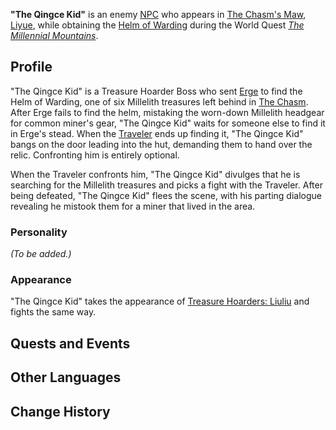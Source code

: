 {{Meta
<!-- Remove this template after adding the missing info -->
|missing_NPC_profile  = yes
}}
{{Character Infobox
|type             = Quest NPC
|image            = NPC The Qingce Kid.png
|realname         = <!-- Optional, if different from in-game name -->
|region           = Liyue
|affiliation      = Treasure Hoarders
|title            = Treasure Hoarder Boss
|title2           = Didn't See That Coming, Huh?
|voiceEN          = 
|voiceCN          = 
|voiceJP          = 
|dialoguereward   = 
}}
'''"The Qingce Kid"''' is an enemy [[NPC]] who appears in [[The Chasm's Maw]], [[Liyue]], while obtaining the [[Helm of Warding]] during the World Quest ''[[The Millennial Mountains]]''.
<!--
==Location==
<gallery>
NPC Location The Qingce Kid.png|"The Qingce Kid"'s location
NPC Location The Qingce Kid Context.png|Additional context
</gallery>
-->
==Profile==
"The Qingce Kid" is a Treasure Hoarder Boss who sent [[Erge]] to find the Helm of Warding, one of six Millelith treasures left behind in [[The Chasm]]. After Erge fails to find the helm, mistaking the worn-down Millelith headgear for common miner's gear, "The Qingce Kid" waits for someone else to find it in Erge's stead. When the [[Traveler]] ends up finding it, "The Qingce Kid" bangs on the door leading into the hut, demanding them to hand over the relic. Confronting him is entirely optional.

When the Traveler confronts him, "The Qingce Kid" divulges that he is searching for the Millelith treasures and picks a fight with the Traveler. After being defeated, "The Qingce Kid" flees the scene, with his parting dialogue revealing he mistook them for a miner that lived in the area.

===Personality===
''(To be added.)''

===Appearance===
"The Qingce Kid" takes the appearance of [[Treasure Hoarders: Liuliu]] and fights the same way.

==Quests and Events==
{{Quests and Events}}

==Other Languages==
{{Other Languages
|default_hidden = 1
|en      = "The Qingce Kid"
|zhs     = 「小轻策」
|zhs_rm  = "Xiǎo Qīngcè"
|zht     = 「小輕策」
|zht_rm  = "Xiǎo Qīngcè"
<!-- |zh_tl   = Little Qingce -->
|ja      = 「小軽策」
|ja_rm   = "Shou Keisaku"{{Assumed}}
|ko      = 「소경책」
|es      = Pequeño Chingtsé
|fr      = Gamin de Qingce
|ru      = Малой из Цинцэ
|th      = The Qingce Kid
|vi      = Tiểu Khinh Sách
|de      = „Qingce-Kind“
|id      = Bocah Tua Qingce
|pt      = Pequeno Qingce
|tr      = "Qingceli Çocuk"
|it      = Il ragazzo di Qingce
}}

==Change History==
{{Change History|2.6}}
<!--
==References==
{{Reflist}}
-->